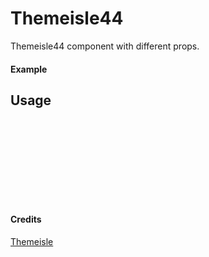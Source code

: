 
<Meta of={Themeisle44} title="Themeisle/Themeisle44" />

# Themeisle44

Themeisle44 component with different props.

#### Example

<Canvas of={Themeisle44.Primary} />

## Usage

```ts
import { Themeisle44 } from "yadl-ui";

const Example = () => {
  return (
      <Themeisle44 />
  );
};

export default Example;
```

#### Credits
[Themeisle](https://themeisle.com/illustrations/)
